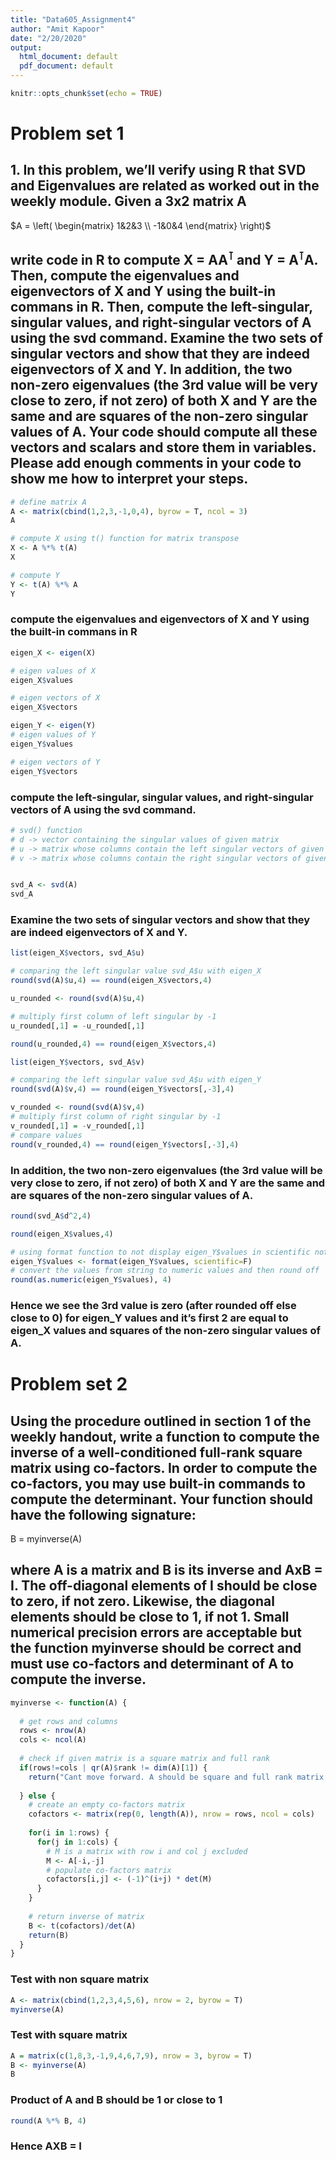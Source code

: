 ```yaml
---
title: "Data605_Assignment4"
author: "Amit Kapoor"
date: "2/20/2020"
output:
  html_document: default
  pdf_document: default
---
```


```r
knitr::opts_chunk$set(echo = TRUE)
```

# Problem set 1

## 1. In this problem, we'll verify using R that SVD and Eigenvalues are related as worked out in the weekly module. Given a 3x2 matrix A

$A = \left( \begin{matrix} 1&2&3 \\ -1&0&4 \end{matrix} \right)$

## write code in R to compute X = A$\mathbf{A}^\intercal$ and Y = $\mathbf{A}^\intercal$A. Then, compute the eigenvalues and eigenvectors of X and Y using the built-in commans in R. Then, compute the left-singular, singular values, and right-singular vectors of A using the svd command. Examine the two sets of singular vectors and show that they are indeed eigenvectors of X and Y. In addition, the two non-zero eigenvalues (the 3rd value will be very close to zero, if not zero) of both X and Y are the same and are squares of the non-zero singular values of A. Your code should compute all these vectors and scalars and store them in variables. Please add enough comments in your code to show me how to interpret your steps.




```r

# define matrix A
A <- matrix(cbind(1,2,3,-1,0,4), byrow = T, ncol = 3)
A
```

```r

# compute X using t() function for matrix transpose
X <- A %*% t(A)
X
```

```r

# compute Y
Y <- t(A) %*% A 
Y
```

### compute the eigenvalues and eigenvectors of X and Y using the built-in commans in R

```r

eigen_X <- eigen(X)

# eigen values of X
eigen_X$values
```

```r

# eigen vectors of X
eigen_X$vectors

```


```r

eigen_Y <- eigen(Y)
# eigen values of Y
eigen_Y$values
```

```r

# eigen vectors of Y
eigen_Y$vectors
```



### compute the left-singular, singular values, and right-singular vectors of A using the svd command.


```r

# svd() function
# d -> vector containing the singular values of given matrix
# u -> matrix whose columns contain the left singular vectors of given marix
# v -> matrix whose columns contain the right singular vectors of given marix


svd_A <- svd(A)
svd_A
```



### Examine the two sets of singular vectors and show that they are indeed eigenvectors of X and Y. 

```r
list(eigen_X$vectors, svd_A$u)
```



```r

# comparing the left singular value svd_A$u with eigen_X
round(svd(A)$u,4) == round(eigen_X$vectors,4)
```

```r

u_rounded <- round(svd(A)$u,4)

# multiply first column of left singular by -1
u_rounded[,1] = -u_rounded[,1]

round(u_rounded,4) == round(eigen_X$vectors,4)
```


```r
list(eigen_Y$vectors, svd_A$v)
```


```r

# comparing the left singular value svd_A$u with eigen_Y
round(svd(A)$v,4) == round(eigen_Y$vectors[,-3],4)
```

```r

v_rounded <- round(svd(A)$v,4)
# multiply first column of right singular by -1
v_rounded[,1] = -v_rounded[,1]
# compare values
round(v_rounded,4) == round(eigen_Y$vectors[,-3],4)
```


### In addition, the two non-zero eigenvalues (the 3rd value will be very close to zero, if not zero) of both X and Y are the same and are squares of the non-zero singular values of A.


```r
round(svd_A$d^2,4) 
```

```r
round(eigen_X$values,4)
```

```r

# using format function to not display eigen_Y$values in scientific notation
eigen_Y$values <- format(eigen_Y$values, scientific=F)
# convert the values from string to numeric values and then round off
round(as.numeric(eigen_Y$values), 4)
```

### Hence we see the 3rd value is zero (after rounded off else close to 0) for eigen_Y values and it's first 2 are equal to eigen_X values and squares of the non-zero singular values of A.


# Problem set 2

## Using the procedure outlined in section 1 of the weekly handout, write a function to compute the inverse of a well-conditioned full-rank square matrix using co-factors. In order to compute the co-factors, you may use built-in commands to compute the determinant. Your function should have the following signature:
B = myinverse(A)

## where A is a matrix and B is its inverse and AxB = I. The off-diagonal elements of I should be close to zero, if not zero. Likewise, the diagonal elements should be close to 1, if not 1. Small numerical precision errors are acceptable but the function myinverse should be correct and must use co-factors and determinant of A to compute the inverse. 

```r

myinverse <- function(A) {
  
  # get rows and columns
  rows <- nrow(A)
  cols <- ncol(A)
  
  # check if given matrix is a square matrix and full rank
  if(rows!=cols | qr(A)$rank != dim(A)[1]) {
    return("Cant move forward. A should be square and full rank matrix.")
    
  } else {
    # create an empty co-factors matrix
    cofactors <- matrix(rep(0, length(A)), nrow = rows, ncol = cols)
    
    for(i in 1:rows) {
      for(j in 1:cols) {
        # M is a matrix with row i and col j excluded
        M <- A[-i,-j]
        # populate co-factors matrix
        cofactors[i,j] <- (-1)^(i+j) * det(M)
      }
    }
    
    # return inverse of matrix
    B <- t(cofactors)/det(A)
    return(B)
  }
}
```

### Test with non square matrix

```r
A <- matrix(cbind(1,2,3,4,5,6), nrow = 2, byrow = T)
myinverse(A)
```

### Test with square matrix

```r
A = matrix(c(1,8,3,-1,9,4,6,7,9), nrow = 3, byrow = T)
B <- myinverse(A)
B
```

### Product of A and B should be 1 or close to 1
```r
round(A %*% B, 4)
```

### Hence AXB = I

